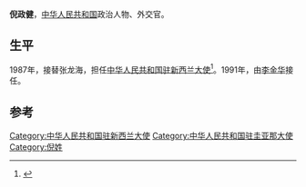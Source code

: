 '''倪政健'''，[[中华人民共和国|中华人民共和国]]政治人物、外交官。

==生平==
1987年，接替张龙海，担任[[中国驻新西兰大使列表|中华人民共和国驻新西兰大使]]<ref>{{cite web|author=中华人民共和国外交部|title=中国驻新西兰历任大使|url=http://www.mfa.gov.cn/chn/pds/ziliao/wjrw/2167/2173/t9276.htm
|publisher=中华人民共和国外交部|accessdate=2012-03-06}}</ref>。1991年，由[[李金华|李金华]]接任。

== 参考 ==
{{reflist}}
{{start box}}
{{s-dip}}
{{succession box|[[楊邁|楊邁]]|[[楊增業|楊增業]]|[[中國駐圭亞那大使列表|中華人民共和國駐圭亞那大使]]|1984年12月－1987年8月}}
{{succession box|[[张龙海|张龙海]]|[[李金华_(外交官)|李金华]]|[[中国驻新西兰大使列表|中华人民共和国驻新西兰大使]]|1987年10月-1991年10月}}
{{end box}}

{{中国政治人物小作品}}
{{Authority control}}
{{DEFAULTSORT:N}}
[[Category:中华人民共和国驻新西兰大使|Category:中华人民共和国驻新西兰大使]]
[[Category:中华人民共和国驻圭亚那大使|Category:中华人民共和国驻圭亚那大使]]
[[Category:倪姓|Category:倪姓]]